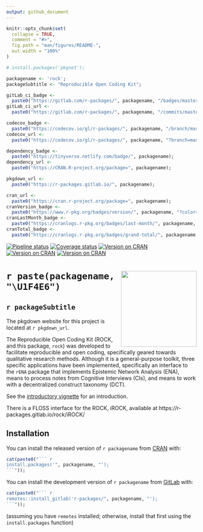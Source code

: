 ```yaml
---
output: github_document
---
```


<!-- README.md is generated from README.Rmd. Please edit that file -->

```r

knitr::opts_chunk$set(
  collapse = TRUE,
  comment = "#>",
  fig.path = "man/figures/README-",
  out.width = "100%"
)

# install.packages('pkgnet');

packagename <- 'rock';
packageSubtitle <- "Reproducible Open Coding Kit";

gitLab_ci_badge <-
  paste0("https://gitlab.com/r-packages/", packagename, "/badges/master/pipeline.svg");
gitLab_ci_url <-
  paste0("https://gitlab.com/r-packages/", packagename, "/commits/master");

codecov_badge <-
  paste0("https://codecov.io/gl/r-packages/", packagename, "/branch/master/graph/badge.svg");
codecov_url <-
  paste0("https://codecov.io/gl/r-packages/", packagename, "?branch=master");

dependency_badge <-
  paste0("https://tinyverse.netlify.com/badge/", packagename);
dependency_url <-
  paste0("https://CRAN.R-project.org/package=", packagename);

pkgdown_url <-
  paste0("https://r-packages.gitlab.io/", packagename);

cran_url <-
  paste0("https://cran.r-project.org/package=", packagename);
cranVersion_badge <-
  paste0("https://www.r-pkg.org/badges/version/", packagename, "?color=brightgreen");
cranLastMonth_badge <-
  paste0("https://cranlogs.r-pkg.org/badges/last-month/", packagename, "?color=brightgreen");
cranTotal_badge <-
  paste0("https://cranlogs.r-pkg.org/badges/grand-total/", packagename, "?color=brightgreen");

```

<!-- badges: start -->[![Pipeline status](`r gitLab_ci_badge`)](`r gitLab_ci_url`)
[![Coverage status](`r codecov_badge`)](`r codecov_url`)
[![Version on CRAN](`r cranVersion_badge`)](`r cran_url`)
[![Version on CRAN](`r cranLastMonth_badge`)](`r cran_url`)
[![Version on CRAN](`r cranTotal_badge`)](`r cran_url`)
<!-- [![Dependency status](`r dependency_badge`)](`r dependency_url`) -->
<!-- badges: end -->

# <img src='img/hex-logo.png' align="right" height="200" /> `r paste(packagename, "\U1F4E6")`

## `r packageSubtitle`

The pkgdown website for this project is located at `r pkgdown_url`.

<!--------------------------------------------->
<!-- Start of a custom bit for every package -->
<!--------------------------------------------->

The Reproducible Open Coding Kit (ROCK, and this package, `rock`)
was developed to facilitate reproducible and open coding, specifically
geared towards qualitative research methods. Although it is a
general-purpose toolkit, three specific applications have been
implemented, specifically an interface to the `rENA` package that
implements Epistemic Network Analysis (ENA), means to process notes
from Cognitive Interviews (CIs), and means to work with a decentralized
construct taxonomy (DCT).

See the [introductory vignette](https://r-packages.gitlab.io/rock/articles/introduction_to_rock.html) for an introduction.

There is a FLOSS interface for the ROCK, iROCK, available at https://r-packages.gitlab.io/rock/iROCK/

<!--------------------------------------------->
<!--  End of a custom bit for every package  -->
<!--------------------------------------------->

## Installation

You can install the released version of ``r packagename`` from [CRAN](https://CRAN.R-project.org) with:

```r
cat(paste0("``` r
install.packages('", packagename, "');
```"));
```

You can install the development version of ``r packagename`` from [GitLab](https://gitlab.com) with:

```r
cat(paste0("``` r
remotes::install_gitlab('r-packages/", packagename, "');
```"));
```

(assuming you have `remotes` installed; otherwise, install that first using the `install.packages` function)

<!--------------------------------------------->
<!-- Start of a custom bit for every package -->
<!--------------------------------------------->

<!-- ## References -->

<!-- van Woerkum, C. and Aarts, N. (2012), ‘Accountability: New challenges, new forms’, *Journal of Organizational Transformation & Social Change*, 9, pp. 271–283, \doi{10.1386/jots.9.3.271_1}. -->

<!--------------------------------------------->
<!--  End of a custom bit for every package  -->
<!--------------------------------------------->

